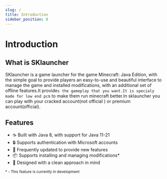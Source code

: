 ```yaml
---
slug: /
title: Introduction
sidebar_position: 0
---
```


# Introduction

## What is SKlauncher

SKlauncher is a game launcher for the game Minecraft: Java Edition, with the simple goal to provide players an easy-to-use and
beautiful interface to manage the game and installed modifications, with an additional set of offline features.It provide`s the
gameplay that you want.It is specialy made for low end pc`s to make them run minecraft better.In sklauncher you can play with 
your cracked account(not official ) or premium account(official).

## Features

<ul className="emoji-list">
    <li>
        <span>☕</span> Built with Java 8, with support for Java 11-21
    </li>
    <li>
        <span>🔒</span> Supports authentication with Microsoft accounts
    </li>
    <li>
        <span>🚀</span> Frequently updated to provide new features
    </li>
    <li>
        <span>📦</span> Supports installing and managing modifications*
    </li>
    <li>
        <span>💄</span> Designed with a clean approach in mind
    </li>
</ul>

<small>* - This feature is currently in development</small>
